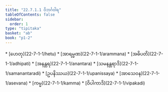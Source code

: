 ```yaml
---
title: "22.7.1.1 ဝိဘင်္ဂဝါရ"
tableOfContents: false
sidebar:
  order: 1
type: "tipitaka"
basket: "ab"
book: "p1-2"
---
```



<DynamicBreadcrumb />



<TableOfContents book="p1-2" section="22.7.1.1">
* [ဟေတု](22-7-1-1/hetu)
* [အာရမ္မဏ](22-7-1-1/arammana)
* [အဓိပတိ](22-7-1-1/adhipati)
* [အနန္တရ](22-7-1-1/anantara)
* [သမနန္တရာဒိ](22-7-1-1/samanantaradi)
* [ဥပနိဿယ](22-7-1-1/upanissaya)
* [အာသေဝန](22-7-1-1/asevana)
* [ကမ္မ](22-7-1-1/kamma)
* [ဝိပါကာဒိ](22-7-1-1/vipakadi)
</TableOfContents>